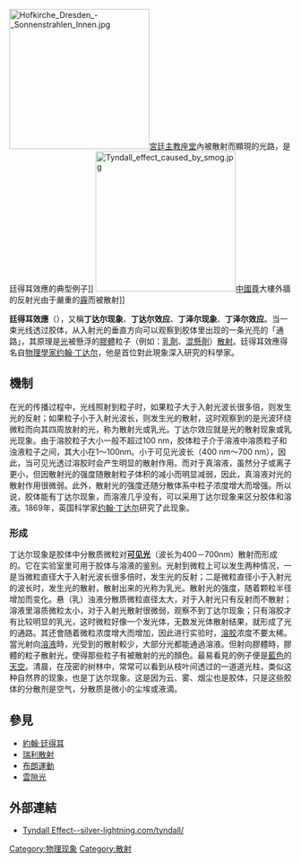 {{no footnotes|time=2015-05-05T07:43:15+00:00}}
{{refimprove|time=2015-02-16T04:48:46+00:00}}
{{noteTA
|G1=物理學|1=zh-hans:丁达尔效应;zh-hant:廷得耳效應;|2=zh-hans:丁达尔;zh-hant:廷得耳;|T=zh-hans:丁达尔效应;zh-hant:廷得耳效應;
}}
[[File:Hofkirche_Dresden_-_Sonnenstrahlen_Innen.jpg|250px]][[宮廷主教座堂|宮廷主教座堂]]內被散射而顯現的光路，是廷得耳效應的典型例子]]
[[File:Tyndall_effect_caused_by_smog.jpg|250px]][[中國尊|中國尊]]大樓外牆的反射光由于嚴重的[[霾|霾]]而被散射]]

'''廷得耳效應'''（{{lang-en|Tyndall effect}}），又稱'''丁达尔现象'''、'''丁达尔效应'''、'''丁泽尔现象'''、'''丁泽尔效应'''。当一束光线透过胶体，从入射光的垂直方向可以观察到胶体里出现的一条光亮的「通路」，其原理是[[光|光]]被懸浮的[[膠體|膠體]]粒子（例如：[[乳劑|乳劑]]、[[混懸劑|混懸劑]]）[[散射|散射]]。廷得耳效應得名自[[物理學家|物理學家]][[约翰·丁达尔|约翰·丁达尔]]，他是首位對此現象深入研究的科學家。

==機制==
在光的传播过程中，光线照射到粒子时，如果粒子大于入射光波长很多倍，则发生光的反射；如果粒子小于入射光波长，则发生光的散射，这时观察到的是光波环绕微粒而向其四周放射的光，称为散射光或乳光。丁达尔效应就是光的散射现象或乳光现象。由于溶胶粒子大小一般不超过100 nm，胶体粒子介于溶液中溶质粒子和浊液粒子之间，其大小在1～100nm。小于可见光波长（400 nm～700 nm），因此，当可见光透过溶胶时会产生明显的散射作用。而对于真溶液，虽然分子或离子更小，但因散射光的强度随散射粒子体积的减小而明显减弱，因此，真溶液对光的散射作用很微弱。此外，散射光的强度还随分散体系中粒子浓度增大而增强。所以说，胶体能有丁达尔现象，而溶液几乎没有，可以采用丁达尔现象来区分胶体和溶液。1869年，英国科学家[[约翰·丁达尔|约翰·丁达尔]]研究了此现象。

===形成===
丁达尔现象是胶体中分散质微粒对'''[[可见光|可见光]]'''（波长为400－700nm）散射而形成的。它在实验室里可用于胶体与溶液的鉴别。光射到微粒上可以发生两种情况，一是当微粒直径大于入射光波长很多倍时，发生光的反射；二是微粒直径小于入射光的波长时，发生光的散射，散射出来的光称为乳光。散射光的强度，随着颗粒半径增加而变化。悬（乳）浊液分散质微粒直径太大，对于入射光只有反射而不散射；溶液里溶质微粒太小，对于入射光散射很微弱，观察不到丁达尔现象；只有溶胶才有比较明显的乳光，这时微粒好像一个发光体，无数发光体散射结果，就形成了光的通路。其还會随着微粒浓度增大而增加，因此进行实验时，[[溶胶|溶胶]]浓度不要太稀。當光射向[[溶液|溶液]]時，光受到的散射較少，大部分光都能通過溶液。但射向膠體時，膠體的粒子散射光，使得那些粒子有被散射的光的顏色。最易看見的例子便是[[藍色|藍色]]的[[天空|天空]]。清晨，在茂密的树林中，常常可以看到从枝叶间透过的一道道光柱，类似这种自然界的现象，也是丁达尔现象。这是因为云、雾、烟尘也是胶体，只是这些胶体的分散剂是空气，分散质是微小的尘埃或液滴。

==參見==
*[[約翰·廷得耳|約翰·廷得耳]]
*[[瑞利散射|瑞利散射]]
*[[布朗運動|布朗運動]]
*[[雲隙光|雲隙光]]

==外部連結==
* [http://silver-lightning.com/tyndall/ Tyndall Effect--silver-lightning.com/tyndall/] {{Wayback|url=http://silver-lightning.com/tyndall/ |date=20210507033124 }}

{{Authority control}}
[[Category:物理现象|Category:物理现象]]
[[Category:散射|Category:散射]]